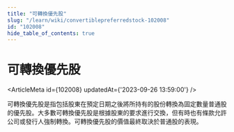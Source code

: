 ```yaml
---
title: "可轉換優先股"
slug: "/learn/wiki/convertiblepreferredstock-102008"
id: "102008"
hide_table_of_contents: true
---
```



# 可轉換優先股

<ArticleMeta id={102008} updatedAt={'2023-09-26 13:59:00'} />
<div className='border-solid border-b border-t-0 my-4 border-[var(--ifm-color-gray-300)]' />

可轉換優先股是指包括股東在預定日期之後將所持有的股份轉換為固定數量普通股的優先股。大多數可轉換優先股是根據股東的要求進行交換，但有時也有條款允許公司或發行人強制轉換。可轉換優先股的價值最終取決於普通股的表現。
